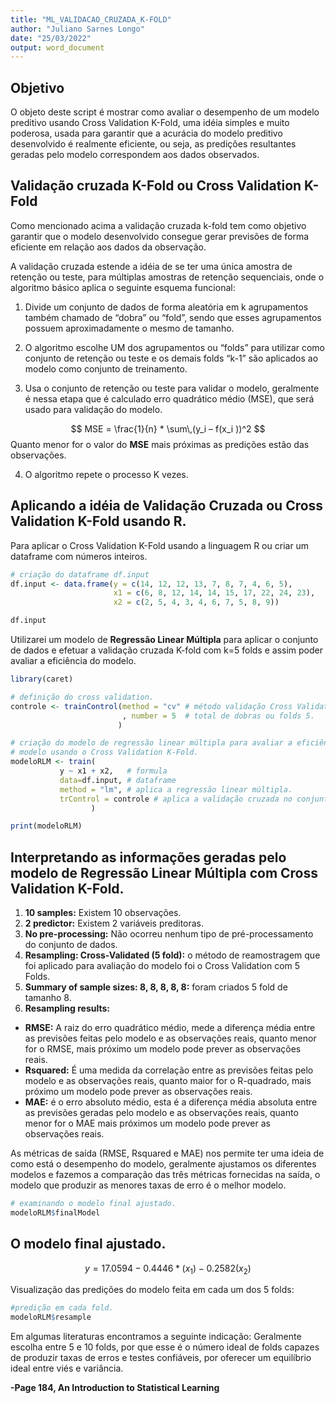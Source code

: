 ```yaml
---
title: "ML_VALIDACAO_CRUZADA_K-FOLD"
author: "Juliano Sarnes Longo"
date: "25/03/2022"
output: word_document
---
```


## Objetivo
O objeto deste script é mostrar como avaliar o desempenho de um modelo preditivo 
usando Cross Validation K-Fold, uma idéia simples e muito poderosa, usada para 
garantir que a acurácia do modelo preditivo desenvolvido é realmente eficiente, 
ou seja, as predições resultantes geradas pelo modelo correspondem aos dados 
observados.

## Validação cruzada K-Fold ou Cross Validation K-Fold
Como mencionado acima a validação cruzada k-fold tem como objetivo garantir que 
o modelo desenvolvido consegue gerar previsões de forma eficiente em relação aos 
dados da observação.

A validação cruzada estende a idéia de se ter uma única amostra de retenção ou 
teste, para múltiplas amostras de retenção sequenciais, onde o algoritmo básico 
aplica o seguinte esquema funcional:

1. Divide um conjunto de dados de forma aleatória em k agrupamentos também 
chamado de "dobra" ou "fold", sendo que esses agrupamentos possuem aproximadamente 
o mesmo de tamanho.

2. O algoritmo escolhe UM dos agrupamentos ou "folds" para utilizar como conjunto 
de retenção ou teste e os demais folds "k-1" são aplicados ao modelo como conjunto 
de treinamento.

3. Usa o conjunto de retenção ou teste para validar o modelo, geralmente é nessa 
etapa que é calculado erro quadrático médio (MSE), que será usado para validação 
do modelo.


$$ MSE = \frac{1}{n} * \sum\,(y_i – f(x_i ))^2 $$
Quanto menor for o valor do **MSE** mais próximas as predições estão das observações.


4. O algoritmo repete o processo K vezes.


## Aplicando a idéia de Validação Cruzada ou Cross Validation K-Fold usando R.

Para aplicar o Cross Validation K-Fold usando a linguagem R ou criar um dataframe 
com números inteiros.

```r
# criação do dataframe df.input
df.input <- data.frame(y = c(14, 12, 12, 13, 7, 8, 7, 4, 6, 5), 
                       x1 = c(6, 8, 12, 14, 14, 15, 17, 22, 24, 23), 
                       x2 = c(2, 5, 4, 3, 4, 6, 7, 5, 8, 9))

df.input
```

Utilizarei um modelo de **Regressão Linear Múltipla** para aplicar o conjunto de
dados e efetuar a validação cruzada K-fold com k=5 folds e assim poder avaliar a 
eficiência do modelo.

```r
library(caret)

# definição do cross validation.
controle <- trainControl(method = "cv" # método validação Cross Validation.
                         , number = 5  # total de dobras ou folds 5.
                        )

# criação do modelo de regressão linear múltipla para avaliar a eficiência deste
# modelo usando o Cross Validation K-Fold.
modeloRLM <- train(
           y ~ x1 + x2,   # formula
           data=df.input, # dataframe
           method = "lm", # aplica a regressão linear múltipla.
           trControl = controle # aplica a validação cruzada no conjunto de treino.
                  )

print(modeloRLM)

```

## Interpretando as informações geradas pelo modelo de Regressão Linear Múltipla com Cross Validation K-Fold.

1. **10 samples:** Existem 10 observações.
2. **2 predictor:** Existem 2 variáveis preditoras.
3. **No pre-processing:** Não ocorreu nenhum tipo de pré-processamento do conjunto 
de dados.
4. **Resampling: Cross-Validated (5 fold):** o método de reamostragem que foi aplicado 
para avaliação do modelo foi o Cross Validation com 5 Folds.
5. **Summary of sample sizes: 8, 8, 8, 8, 8:** foram criados 5 fold de tamanho 8.
6. **Resampling results:** 
- **RMSE:** A raiz do erro quadrático médio, mede a diferença média entre as 
previsões feitas pelo modelo e as observações reais, quanto menor for o RMSE, mais próximo um modelo pode prever as observações reais.
- **Rsquared:** É uma medida da correlação entre as previsões feitas pelo modelo e as observações reais, quanto maior for o R-quadrado, mais próximo um modelo pode 
prever as observações reais.
- **MAE:** é o erro absoluto médio, esta é a diferença média absoluta entre as 
previsões geradas pelo modelo e as observações reais, quanto menor for o MAE 
mais próximos um modelo pode prever as observações reais.

As métricas de saída (RMSE, Rsquared e MAE) nos permite ter uma ideia de como 
está o desempenho do modelo, geralmente ajustamos os diferentes modelos e fazemos 
a comparação das três métricas fornecidas na saída, o modelo que produzir as 
menores taxas de erro é o melhor modelo.



```r

# examinando o modelo final ajustado.
modeloRLM$finalModel

```

## O modelo final ajustado.

$$ y=17.0594-0.4446*(x_1)-0.2582(x_2) $$

Visualização das predições do modelo feita em cada um dos 5 folds:

```r
#predição em cada fold.
modeloRLM$resample
```

Em algumas literaturas encontramos a seguinte indicação:
Geralmente escolha entre 5 e 10 folds, por que esse é o número ideal de folds capazes 
de produzir taxas de erros e testes confiáveis, por oferecer um equilíbrio ideal entre 
viés e variância.

**-Page 184, An Introduction to Statistical Learning**


